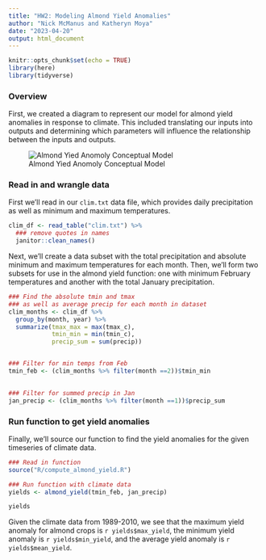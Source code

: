 ```yaml
---
title: "HW2: Modeling Almond Yield Anomalies"
author: "Nick McManus and Katheryn Moya"
date: "2023-04-20"
output: html_document
---
```


```r
knitr::opts_chunk$set(echo = TRUE)
library(here)
library(tidyverse)
```


### Overview

First, we created a diagram to represent our model for almond yield anomalies in response to climate. This included translating our inputs into outputs and determining which parameters will influence the relationship between the inputs and outputs. 

![Almond Yied Anomoly Conceptual Model](diagram/EDS230_HW2.jpg)


### Read in and wrangle data
First we'll read in our `clim.txt` data file, which provides daily precipitation as well as minimum and maximum temperatures. 
```r
clim_df <- read_table("clim.txt") %>% 
  ### remove quotes in names
  janitor::clean_names()
```


Next, we'll create a data subset with the total precipitation and absolute minimum and maximum temperatures for each month. Then, we'll form two subsets for use in the almond yield function: one with minimum February temperatures and another with the total January precipitation.
```r
### Find the absolute tmin and tmax
### as well as average precip for each month in dataset
clim_months <- clim_df %>% 
  group_by(month, year) %>% 
  summarize(tmax_max = max(tmax_c),
            tmin_min = min(tmin_c),
            precip_sum = sum(precip))


### Filter for min temps from Feb
tmin_feb <- (clim_months %>% filter(month ==2))$tmin_min 

  
### Filter for summed precip in Jan
jan_precip <- (clim_months %>% filter(month ==1))$precip_sum
```



### Run function to get yield anomalies

Finally, we'll source our function to find the yield anomalies for the given timeseries of climate data. 
```r
### Read in function
source("R/compute_almond_yield.R")

### Run function with climate data
yields <- almond_yield(tmin_feb, jan_precip)

yields
```

Given the climate data from 1989-2010, we see that the maximum yield anomaly for almond crops is `r yields$max_yield`, the minimum yield anomaly is `r yields$min_yield`, and the average yield anomaly is `r yields$mean_yield`.










